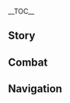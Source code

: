 {{CharacterTabs}}
{{LanguageTabs}}
{{Stub|1={{Meta/VO|tl=1|rm=1|Chinese}}}}
__TOC__
==Story==
{{VO/Story
|character           = {{ROOTPAGENAME}}
|language            = zh
|language_s          = zh
|language_t          = zh-tw
|name_s              = 神里绫华
|name_t              = 神里綾華

|vo_01_01_title_s    = 初次见面…
|vo_01_01_title_t    = 初次見面…
|vo_01_01_subtitle   = Hello
|vo_01_01_file       = VO_{language}{character} Hello.ogg
|vo_01_01_tx_s       = 稻妻神里流太刀术皆传&mdash;&mdash;神里绫华，参上！<br />请多指教哦。
|vo_01_01_tx_t       = 稻妻神里流太刀術皆傳&mdash;&mdash;神里綾華，參上！<br />請多指教哦。
|vo_01_01_rm         = 
|vo_01_01_tl         = 

|vo_02_01_title_s    = 闲聊・安定
|vo_02_01_title_t    = 閒聊・安定
|vo_02_01_subtitle   = Chat: Stability
|vo_02_01_file       = VO_{language}{character} Chat - Stability.ogg
|vo_02_01_tx_s       = 像这样悠闲安稳的时光，如果再多一点就好了…我真贪心啊。
|vo_02_01_tx_t       = 像這樣悠閒安穩的時光，如果再多一點就好了…我真貪心啊。
|vo_02_01_rm         = Xiàng zhèyàng yōuxián ānwěn de shíguāng, rúguǒ zài duō yīdiǎn jiù hǎole... Wǒ zhēn tānxīn a.
|vo_02_01_tl         = 

|vo_02_02_title_s    = 闲聊・剑
|vo_02_02_title_t    = 閒聊・劍
|vo_02_02_subtitle   = Chat: Sword
|vo_02_02_file       = VO_{language}{character} Chat - Sword.ogg
|vo_02_02_tx_s       = 剑，就和茶一样，细细品味才能理解其中风雅。
|vo_02_02_tx_t       = 劍，就和茶一樣，細細品味才能理解其中風雅。
|vo_02_02_rm         = Jiàn, jiù hé chá yīyàng, xìxìpǐnwèi cáinéng lǐjiě qí zhòng fēngyǎ.
|vo_02_02_tl         = 

|vo_02_03_title_s    = 闲聊・出神
|vo_02_03_title_t    = 閒聊・出神
|vo_02_03_subtitle   = Chat: Zoning Out
|vo_02_03_file       = VO_{language}{character} Chat - Zoning Out.ogg
|vo_02_03_tx_s       = 这就是旅行者平日里的生活么，呵，感觉又多了解了你一些。
|vo_02_03_tx_t       = 這就是旅行者平日裡的生活嗎，呵，感覺又多瞭解了(你/妳)一些。
|vo_02_03_rm         = Zhè jiùshì Lǚxíngzhě píngrì lǐ de shēnghuó me, hē, gǎnjué yòu duō liǎojiěle nǐ yīxiē.
|vo_02_03_tl         = So this is a typical day in the life of the Traveler? Heh, I feel like I’m understanding a little more about you.

|vo_02_04_title_s    = 闲聊・名刀
|vo_02_04_title_t    = 閒聊・名刀
|vo_02_04_subtitle   = Chat: Famous Sword
|vo_02_04_file       = VO_{language}{character} Chat - Famous Sword.ogg
|vo_02_04_tx_s       = 刀剑抱业，名工怀宝。
|vo_02_04_tx_t       = 刀劍抱業，名工懷寶。
|vo_02_04_rm         = Dāojiàn bào yè, mínggōng huái bǎo.
|vo_02_04_tl         = 

|vo_03_01_title_s    = 下雨的时候…
|vo_03_01_title_t    = 下雨的時候…
|vo_03_01_subtitle   = When It Rains
|vo_03_01_file       = VO_{language}{character} When It Rains.ogg
|vo_03_01_tx_s       = 请随我一同避雨吧。
|vo_03_01_tx_t       = 請隨我一同避雨吧。
|vo_03_01_rm         = Qǐng suí wǒ yītóng bì yǔ ba.
|vo_03_01_tl         = Come along with me, let’s seek shelter from the rain.

|vo_03_02_title_s    = 打雷的时候…
|vo_03_02_title_t    = 打雷的時候…
|vo_03_02_subtitle   = When Thunder Strikes
|vo_03_02_file       = VO_{language}{character} When Thunder Strikes.ogg
|vo_03_02_tx_s       = 大御所大人…是在诉说什么吗？
|vo_03_02_tx_t       = 大御所大人…是在訴說什麼嗎？
|vo_03_02_rm         = Dàyùsuǒ-dàrén... Shì zài sùshuō shénme ma?
|vo_03_02_tl         = 

|vo_03_03_title_s    = 下雪的时候…
|vo_03_03_title_t    = 下雪的時候…
|vo_03_03_subtitle   = When It Snows
|vo_03_03_file       = VO_{language}{character} When It Snows.ogg
|vo_03_03_tx_s       = 「雪霁银妆素，桔高映琼枝。」嗯…美景当前，只差一壶茶与之相衬呢。
|vo_03_03_tx_t       = 「雪霽銀妝素，桔高映瓊枝。」嗯…美景當前，只差一壺茶與之相襯呢。
|vo_03_03_rm         = 
|vo_03_03_tl         = 

|vo_03_04_title_s    = 阳光很好…
|vo_03_04_title_t    = 陽光很好…
|vo_03_04_subtitle   = When the Sun Is Out
|vo_03_04_file       = VO_{language}{character} When the Sun Is Out.ogg
|vo_03_04_tx_s       = 风和日丽，要去哪边走走么？
|vo_03_04_tx_t       = 風和日麗，要去哪邊走走嗎？
|vo_03_04_rm         = Fēnghé-rìlì, yào qù nǎ biān zǒuzou me?
|vo_03_04_tl         = There’s bright sunshine and a gentle breeze, would you like to go for a walk?

|vo_03_05_title_s    = 起风的时候…
|vo_03_05_title_t    = 起風的時候…
|vo_03_05_subtitle   = When It's Windy
|vo_03_05_file       = VO_{language}{character} When It's Windy.ogg
|vo_03_05_tx_s       = 闭上眼睛，向着风吹来的方向…怎么样，很舒服吧？
|vo_03_05_tx_t       = 閉上眼睛，向著風吹來的方向…怎麼樣，很舒服吧？
|vo_03_05_rm         = Bì shàng yǎnjīng, xiàngzhe fēng chuī lái de fāngxiàng... Zěnme yàng, hěn shūfú ba?
|vo_03_05_tl         = Close your eyes, and face the direction of the wind... It feels very comfortable, doesn’t it?

|vo_04_01_title_s    = 早上好…
|vo_04_01_title_t    = 早安…
|vo_04_01_subtitle   = Good Morning
|vo_04_01_file       = VO_{language}{character} Good Morning.ogg
|vo_04_01_tx_s       = 早安，旅行者。能像这样在清晨见你一面，我会忍不住觉得…接下来将是顺利的一天。
|vo_04_01_tx_t       = 早安，旅行者。能像這樣在清晨見(你/妳)一面，我會忍不住覺得…接下來將是順利的一天。
|vo_04_01_rm         = Zǎo'ān, Lǚxíngzhě. Néng xiàng zhèyàng zài qīngchén jiàn nǐ yīmiàn, wǒ huì rěn bù zhù juédé... Jiē xiàlái jiāng shì shùnlì de yītiān.
|vo_04_01_tl         = 

|vo_04_02_title_s    = 中午好…
|vo_04_02_title_t    = 午安…
|vo_04_02_subtitle   = Good Afternoon
|vo_04_02_file       = VO_{language}{character} Good Afternoon.ogg
|vo_04_02_tx_s       = 午安。茶饭之后，难免略有困倦。是否有兴致下盘棋提神呢？
|vo_04_02_tx_t       = 午安。茶飯之後，難免略有睏倦。是否有興致下盤棋提神呢？
|vo_04_02_rm         = Wǔ'ān. Cháfàn zhīhòu, nánmiǎn lüè yǒu kùnjuàn. Shìfǒu yǒu xìngzhì xià pán qí tíshén ne?
|vo_04_02_tl         = 

|vo_04_03_title_s    = 晚上好…
|vo_04_03_title_t    = 晚上好…
|vo_04_03_subtitle   = Good Evening
|vo_04_03_file       = VO_{language}{character} Good Evening.ogg
|vo_04_03_tx_s       = 晚上好。夜风舒畅，会是一个良宵呢。
|vo_04_03_tx_t       = 晚上好。夜風舒暢，會是一個良宵呢。
|vo_04_03_rm         = Wǎnshàng hǎo. Yè fēng shūchàng, huì shì yīgè liángxiāo ne.
|vo_04_03_tl         = 

|vo_04_04_title_s    = 晚安…
|vo_04_04_title_t    = 晚安…
|vo_04_04_subtitle   = Good Night
|vo_04_04_file       = VO_{language}{character} Good Night.ogg
|vo_04_04_tx_s       = 「若知是梦何须醒，不比真如一相会。」
|vo_04_04_tx_t       = 「若知是夢何須醒，不比真如一相會。」
|vo_04_04_rm         = 
|vo_04_04_tl         = 

|vo_05_01_title_s    = 关于绫华自己・社奉行
|vo_05_01_title_t    = 關於綾華自己・社奉行
|vo_05_01_subtitle   = About {character}: Yashiro Commission
|vo_05_01_file       = VO_{language}{character} About {character} - Yashiro Commission.ogg
|vo_05_01_tx_s       = 「稻妻幕府社奉行神里家」，位于稻妻名门中的笔头之格位。作为三奉行之一，掌管祭祀活动与人文艺术。自从双亲过世之后，族内的大小事务，便由兄长和我承担了。
|vo_05_01_tx_t       = 「稻妻幕府社奉行神里家」，位於稻妻名門中的筆頭之格位。作為三奉行之一，掌管祭祀活動與人文藝術。自從雙親過世之後，族內的大小事務，便由兄長和我承擔了。
|vo_05_01_rm         = 
|vo_05_01_tl         = 

|vo_05_02_title_s    = 关于绫华自己・地位
|vo_05_02_title_t    = 關於綾華自己・地位
|vo_05_02_subtitle   = About {character}: Position
|vo_05_02_friendship = 4
|vo_05_02_file       = VO_{language}{character} About {character} - Position.ogg
|vo_05_02_tx_s       = 很多人因为我是「白鹭公主」，是社奉行神里家的大小姐而敬重我。他们所敬重的，只是我所身处的地位，与绫华我是怎样的人并无关系…<br />所以我想，能真正走近我的，或许只有…
|vo_05_02_tx_t       = 很多人因為我是「白鷺公主」，是社奉行神里家的大小姐而敬重我。他們所敬重的，只是我所身處的地位，與綾華我是怎樣的人並無關係…<br />所以我想，能真正走近我的，或許只有…
|vo_05_02_rm         = 
|vo_05_02_tl         = 

|vo_05_03_title_s    = 关于绫华自己・愿望
|vo_05_03_title_t    = 關於綾華自己・願望
|vo_05_03_subtitle   = About {character}: Aspiration
|vo_05_03_friendship = 6
|vo_05_03_file       = VO_{language}{character} About {character} - Aspiration.ogg
|vo_05_03_tx_s       = 如今的我，依旧想成为值得大家信任的人。不过，鼓舞我的原因，已不再是肩上的责任或他人的期待。而是因为，你也是这样的人啊。
|vo_05_03_tx_t       = 如今的我，依舊想成為值得大家信任的人。不過，鼓舞我的原因，已不再是肩上的責任或他人的期待。而是因為，(你/妳)也是這樣的人啊。
|vo_05_03_rm         = Rújīn de wǒ, yījiù xiǎng chéngwéi zhídé dàjiā xìnrèn de rén. Bùguò, gǔwǔ wǒ de yuányīn, yǐ bù zài shì jiān shàng de zérèn huò tārén de qídài. Ér shì yīnwèi, nǐ yěshì zhèyàng de rén a.
|vo_05_03_tl         = 

|vo_06_01_title_s    = 关于我们・茶室
|vo_06_01_title_t    = 關於我們・茶室
|vo_06_01_subtitle   = About Us: Teahouse
|vo_06_01_file       = VO_{language}{character} About Us - Teahouse.ogg
|vo_06_01_tx_s       = 如你有空，我们移步木漏茶室如何？在这样恬静的日子，略加交流茶艺心得，想来是颇具雅趣的。
|vo_06_01_tx_t       = 如(你/妳)有空，我們移步木漏茶室如何？在這樣恬靜的日子，略加交流茶藝心得，想來是頗具雅趣的。
|vo_06_01_rm         = 
|vo_06_01_tl         = 

|vo_06_02_title_s    = 关于我们・节日
|vo_06_02_title_t    = 關於我們・節日
|vo_06_02_subtitle   = About Us: Festivals
|vo_06_02_friendship = 6
|vo_06_02_quest      = The Whispers of the Crane and the White Rabbit
|vo_06_02_file       = VO_{language}{character} About Us - Festivals.ogg
|vo_06_02_tx_s       = 如果有机会的话，我想试着和你共度异国的节日。需要遵循的当地风俗、礼仪规范，还有伴手礼的推荐，可以麻烦你…一一指导我吗？
|vo_06_02_tx_t       = 如果有機會的話，我想試著和(你/妳)共度異國的節日。需要遵循的當地風俗、禮儀規則，還有伴手禮的推薦，可以麻煩(你/妳)…一一指導我嗎？
|vo_06_02_rm         = 
|vo_06_02_tl         = 

|vo_07_01_title_s    = 关于「神之眼」…
|vo_07_01_title_t    = 關於「神之眼」…
|vo_07_01_subtitle   = About the [[Vision]]
|vo_07_01_friendship = 4
|vo_07_01_file       = VO_{language}{character} About the Vision.ogg
|vo_07_01_tx_s       = 「神之眼」，即是胸怀大志之人所获的印绶。如果问我有什么志向的话…这个还是保密吧，只是一个微不足道的梦想罢了。
|vo_07_01_tx_t       = 「神之眼」，即是胸懷大志之人所獲的印綬。如果問我有什麼志向的話…這個還是保密吧，只是一個微不足道的夢想罷了。
|vo_07_01_rm         = 
|vo_07_01_tl         = 

|vo_07_02_title_s    = 有什么想要分享…
|vo_07_02_title_t    = 有什麼想要分享…
|vo_07_02_subtitle   = Something to Share
|vo_07_02_file       = VO_{language}{character} Something to Share.ogg
|vo_07_02_tx_s       = 试问，常说「禅茶一味」，又说「剑禅一如」，那么剑和茶，又是什么关系呢？
|vo_07_02_tx_t       = 試問，常說「禪茶一味」，又說「劍禪一如」，那麼劍和茶，又是什麼關係呢？
|vo_07_02_rm         = 
|vo_07_02_tl         = 

|vo_07_03_title_s    = 感兴趣的见闻…
|vo_07_03_title_t    = 感興趣的見聞…
|vo_07_03_subtitle   = Interesting Things
|vo_07_03_file       = VO_{language}{character} Interesting Things.ogg
|vo_07_03_tx_s       = 你在城中，见过枯萎的樱花树么？这种「枯」之美，让我想到春天盛开之景。不过别人似乎并不这么想，不再开花的樱树会被移走…就算一次也好，真想看到它再次开放。
|vo_07_03_tx_t       = (你/妳)在城中，見過枯萎的櫻花樹嗎？這種「枯」之美，讓我想到春天盛開之景。不過別人似乎並不這麼想，不再開花的櫻樹會被移走…就算一次也好，真想看到它再次開放。
|vo_07_03_rm         = 
|vo_07_03_tl         = 

|vo_08_01_title_s    = 关于托马…
|vo_08_01_title_t    = 關於托馬…
|vo_08_01_subtitle   = About [[Thoma]]
|vo_08_01_friendship = 4
|vo_08_01_file       = VO_{language}{character} About Thoma.ogg
|vo_08_01_tx_s       = 托马是我很重要的朋友，他的开朗和阳光总是感染着我。某种意义上来说，他就像是我的另一个兄长一样，已经成为了「神里家」的一员。
|vo_08_01_tx_t       = 托馬是我很重要的朋友，他的開朗和陽光總是感染著我。某種意義上來說，他就像是我的另一個兄長一樣，已經成為了「神里家」的一員。
|vo_08_01_rm         = Tuōmǎ shì wǒ hěn zhòngyào de péngyǒu, tā de kāilǎng hé yángguāng zǒng shì gǎnrǎnzhe wǒ. Mǒu zhǒng yìyì shànglái shuō, tā jiù xiàng shì wǒ de lìng yīgè xiōngzhǎng yīyàng, yǐjīng chéngwéile "Shénlǐ-jiā" de yī yuán.
|vo_08_01_tl         = 

|vo_08_02_title_s    = 关于九条裟罗…
|vo_08_02_title_t    = 關於九條裟羅…
|vo_08_02_subtitle   = About [[Kujou Sara]]
|vo_08_02_friendship = 4
|vo_08_02_file       = VO_{language}{character} About Kujou Sara.ogg
|vo_08_02_tx_s       = 为「天领奉行」工作的九条裟罗…她总是一脸严肃。我和她曾经起过几次争端，不过她本质是忠义之士，这点无可否认。
|vo_08_02_tx_t       = 為「天領奉行」工作的九條裟羅…她總是一臉嚴肅。我和她曾經起過幾次爭端，不過她本質是忠義之士，這點無可否認。
|vo_08_02_rm         = Wèi "Tiānlǐng-fèngxíng" gōngzuò de Jiǔtiáo Shāluō... tā zǒng shì yī liǎn yánsù. Wǒ hé tā céngjīng qǐguò jǐ cì zhēngduān, bùguò tā běnzhí shì zhōngyì zhī shì, zhè diǎn wú kě fǒurèn.
|vo_08_02_tl         = 

|vo_08_03_title_s    = 关于鹿野院平藏…
|vo_08_03_title_t    = 關於鹿野院平藏…
|vo_08_03_subtitle   = About [[Shikanoin Heizou]]
|vo_08_03_friendship = 4
|vo_08_03_file       = VO_{language}{character} About Shikanoin Heizou.ogg
|vo_08_03_tx_s       = 鹿野院先生？他和九条小姐一样，是「天领奉行」的人。他…也是一个很有原则的人。对于这些「原则」的坚持，甚至比九条小姐更执着。只不过，什么事应该被算在这些「原则」之内，我想，或许只有鹿野院先生自己知道吧。
|vo_08_03_tx_t       = 鹿野院先生？他和九條小姐一樣，是「天領奉行」的人。他…也是一個很有原則的人。對於這些「原則」的堅持，甚至比九條小姐更執著。只不過，什麼事應該被算在這些「原則」之內，我想，或許只有鹿野院先生自己知道吧。
|vo_08_03_rm         = Lùyěyuàn-xiānshēng? Tā hé Jiǔtiáo-xiǎojiě yīyàng, shì "Tiānlǐng-fèngxíng" de rén. Tā... yěshì yīgè hěn yǒu yuánzé de rén. Duìyú zhèxiē "yuánzé" de jiānchí, shènzhì bǐ Jiǔtiáo-xiǎojiě gèng zhízhuó. Zhǐ bùguò, shénme shì yīnggāi bèi suàn zài zhèxiē "yuánzé" zhī nèi, wǒ xiǎng, huòxǔ zhǐyǒu Lùyěyuàn-xiānshēng zìjǐ zhīdào ba.
|vo_08_03_tl         = 

|vo_08_04_title_s    = 关于早柚…
|vo_08_04_title_t    = 關於早柚…
|vo_08_04_subtitle   = About [[Sayu]]
|vo_08_04_friendship = 4
|vo_08_04_file       = VO_{language}{character} About Sayu.ogg
|vo_08_04_tx_s       = 早柚这孩子，最近有没有给你添什么麻烦呢？如果看见她偷懒，可以直接告诉我。
|vo_08_04_tx_t       = 早柚這孩子，最近有沒有給(你/妳)添什麼麻煩呢？如果看見她偷懶，可以直接告訴我。
|vo_08_04_rm         = 
|vo_08_04_tl         = 

|vo_08_05_title_s    = 关于雷电将军・猜测
|vo_08_05_title_t    = 關於雷電將軍・猜測
|vo_08_05_subtitle   = About the [[Raiden Shogun]]: Guesswork
|vo_08_05_friendship = 4
|vo_08_05_file       = VO_{language}{character} About the Raiden Shogun - Guesswork.ogg
|vo_08_05_tx_s       = 对大御所大人的看法吗？这并不该由我等下属随意议论。但…将军大人她，在追求「永恒」之路上，可能也很孤独吧。
|vo_08_05_tx_t       = 對大御所大人的看法嗎？這並不該由我等下屬隨意議論。但…將軍大人她，在追求「永恆」之路上，可能也很孤獨吧。
|vo_08_05_rm         = 
|vo_08_05_tl         = 

|vo_08_06_title_s    = 关于雷电将军・立场
|vo_08_06_title_t    = 關於雷電將軍・立場
|vo_08_06_subtitle   = About the Raiden Shogun: Standpoint
|vo_08_06_friendship = 6
|vo_08_06_quest      = Omnipresence Over Mortals
|vo_08_06_file       = VO_{language}{character} About the Raiden Shogun - Standpoint.ogg
|vo_08_06_tx_s       = 见证了「无想的一刀」并且活了下来，该说是堪称伟业的经历了吧。虽然对我来说，她是真正的神明，一念之间可以更改稻妻的命运，但如果是和你起了冲突的话…我一定会站在你这一边的。
|vo_08_06_tx_t       = 見證了「無想的一刀」並且活了下來，該說是堪稱偉業的經歷了吧。雖然對我來說，她是真正的神明，一念之間可以更改稻妻的命運，但如果是和(你/妳)起了衝突的話…我一定會站在(你/妳)這一邊的。
|vo_08_06_rm         = 
|vo_08_06_tl         = 

|vo_08_07_title_s    = 关于八重神子…
|vo_08_07_title_t    = 關於八重神子…
|vo_08_07_subtitle   = About [[Yae Miko]]
|vo_08_07_friendship = 4
|vo_08_07_file       = VO_{language}{character} About Yae Miko.ogg
|vo_08_07_tx_s       = 我和八重宫司大人的合作向来很愉快。你看，操办节庆庆典非常劳神费力，营收多半也不好看。但是八重宫司大人操办的产业，真的既风雅又有收成。
|vo_08_07_tx_t       = 我和八重宮司大人的合作向來很愉快。(你/妳)看，操辦節慶慶典非常勞神費力，營收多半也不好看。但是八重宮司大人操辦的產業，真的既風雅又有收成。
|vo_08_07_rm         = 
|vo_08_07_tl         = 

|vo_08_08_title_s    = 关于神里绫人…
|vo_08_08_title_t    = 關於神里綾人…
|vo_08_08_subtitle   = About [[Kamisato Ayato]]
|vo_08_08_friendship = 4
|vo_08_08_file       = VO_{language}{character} About Kamisato Ayato.ogg
|vo_08_08_tx_s       = 作为神里家的家主，兄长平日需要出面诸多场合。我虽尽力分担兄长肩上所负担的责任，却也无法缓和他常年积压在身的疲倦。唉，就当是为了妹妹着想，希望你能劝言，让兄长多多注意身体啊。
|vo_08_08_tx_t       = 作為神里家的家主，兄長平日需要出面諸多場合。我雖盡力分擔兄長肩上所負擔的責任，卻也無法緩和他常年積壓在身的疲倦。唉，就當是為了妹妹著想，希望(你/妳)能勸言，讓兄長多多注意身體啊。
|vo_08_08_rm         = 
|vo_08_08_tl         = 

|vo_08_09_title_s    = 关于宵宫…
|vo_08_09_title_t    = 關於宵宮…
|vo_08_09_subtitle   = About [[Yoimiya]]
|vo_08_09_friendship = 4
|vo_08_09_file       = VO_{language}{character} About Yoimiya.ogg
|vo_08_09_tx_s       = 操办节庆庆典是社奉行和巫女众的责任，那位烟火专家也的确能让气氛热烈起来，彼此合作多了，因而渐渐熟络。<br />嗯？治安和消防问题吗？我们也会一并纳入预先规划的。因为这些原因而看不到烟花，才会让人们心中留下缺憾吧。
|vo_08_09_tx_t       = 操辦節慶慶典是社奉行和巫女眾的責任，那位煙火專家也的確能讓氣氛熱烈起來，彼此合作多了，因而漸漸熟絡。<br />嗯？治安和消防問題嗎？我們也會一併納入預先規劃的。因為這些原因而看不到煙花，才會讓人們心中留下缺憾吧。
|vo_08_09_rm         = 
|vo_08_09_tl         = 

|vo_09_01_title_s    = 想要了解绫华・其一
|vo_09_01_title_t    = 想要瞭解綾華・其一
|vo_09_01_subtitle   = More about {character}: I
|vo_09_01_quest      = Stillness, the Sublimation of Shadow
|vo_09_01_file       = VO_{language}{character} More About {character} - 01.ogg
|vo_09_01_tx_s       = 你的请求，对我来说很特别呢。既然把你当做朋友，我也应坦诚以待。不过，事关神里家的秘密，还希望你能守口如瓶。
|vo_09_01_tx_t       = (你/妳)的請求，對我來說很特別呢。既然把(你/妳)當做朋友，我也應坦誠以待。不過，事關神里家的秘密，還希望(你/妳)能守口如瓶。
|vo_09_01_rm         = 
|vo_09_01_tl         = 

|vo_09_02_title_s    = 想要了解绫华・其二
|vo_09_02_title_t    = 想要瞭解綾華・其二
|vo_09_02_subtitle   = More about {character}: II
|vo_09_02_friendship = 3
|vo_09_02_quest      = Stillness, the Sublimation of Shadow
|vo_09_02_file       = VO_{language}{character} More About {character} - 02.ogg
|vo_09_02_tx_s       = 曾经，神里家因为没能保护好国宝级别的刀工，遭受了不小的冲击。受愚人众阴谋算计，我们折损了诸多臣下，受到许多责罚。父亲甚至因之早衰，神里家在幕府中的地位也一落千丈…好在兄长继任后力挽狂澜。不过，家门虽已复兴，社奉行一系也上下齐心，但大事要事方面，仍靠兄长定夺。
|vo_09_02_tx_t       = 曾經，神里家因為沒能保護好國寶級別的刀工，遭受了不小的衝擊。受愚人眾陰謀算計，我們折損了諸多臣下，受到許多責罰。父親甚至因之早衰，神里家在幕府中的地位也一落千丈…好在兄長繼任後力挽狂瀾。不過，家門雖已復興，社奉行一系也上下齊心，但大事要事方面，仍靠兄長定奪。
|vo_09_02_rm         = 
|vo_09_02_tl         = 

|vo_09_03_title_s    = 想要了解绫华・其三
|vo_09_03_title_t    = 想要瞭解綾華・其三
|vo_09_03_subtitle   = More about {character}: III
|vo_09_03_friendship = 4
|vo_09_03_quest      = Stillness, the Sublimation of Shadow
|vo_09_03_file       = VO_{language}{character} More About {character} - 03.ogg
|vo_09_03_tx_s       = 将军所传的锻刀之术，也因星象、用途、矿质、炉火环境、人之性格、元素变化的不同，而有所区分。即是刀工之间所说的「雷电五传」。能锻造名刀的刀工，也被算作是本领通神的神事相关人员，归属统筹文化、艺术、祭祀的社奉行一派管理。因此，出现了刀工背叛的事情，自然就是神里家的督办不力了。
|vo_09_03_tx_t       = 將軍所傳的鍛刀之術，也因星象、用途、礦質、爐火環境、人之性格、元素變化的不同，而有所區分。即是刀工之間所說的「雷電五傳」。能鍛造名刀的刀工，也被算作是本領通神的神事相關人員，歸屬統籌文化、藝術、祭祀的社奉行一派管理。因此，出現了刀工背叛的事情，自然就是神里家的督辦不力了。
|vo_09_03_rm         = 
|vo_09_03_tl         = 

|vo_09_04_title_s    = 想要了解绫华・其四
|vo_09_04_title_t    = 想要瞭解綾華・其四
|vo_09_04_subtitle   = More about {character}: IV
|vo_09_04_friendship = 5
|vo_09_04_quest      = Stillness, the Sublimation of Shadow
|vo_09_04_file       = VO_{language}{character} More About {character} - 04.ogg
|vo_09_04_tx_s       = 对我来说，母亲是意义非凡的存在。端庄、优雅，无论遇到怎样的局面都会露出沉静的笑容，以从容不迫的态度，操持着神里家大大小小的事务，说母亲是完美的化身也不为过。但自从她离世的那一刻起，我就深切地意识到，我已经不是那个可以躲在母亲身后的小绫华了。
|vo_09_04_tx_t       = 對我來說，母親是意義非凡的存在。端莊、優雅，無論遇到怎樣的局面都會露出沉靜的笑容，以從容不迫的態度，操持著神里家大大小小的事務，說母親是完美的化身也不為過。但自從她離世的那一刻起，我就深切地意識到，我已經不是那個可以躲在母親身後的小綾華了。
|vo_09_04_rm         = 
|vo_09_04_tl         = 

|vo_09_05_title_s    = 想要了解绫华・其五
|vo_09_05_title_t    = 想要瞭解綾華・其五
|vo_09_05_subtitle   = More about {character}: V
|vo_09_05_friendship = 6
|vo_09_05_quest      = Stillness, the Sublimation of Shadow
|vo_09_05_file       = VO_{language}{character} More About {character} - 05.ogg
|vo_09_05_tx_s       = 接下来要说的话，可能不太符合「稻妻幕府社奉行神里家」的身份。不过，就我的判断，你应该能容许我小小的任性吧？<br />…稍微有点累了…可以让我靠一下你的肩膀吗？一下就好。
|vo_09_05_tx_t       = 接下來要說的話，可能不太符合「稻妻幕府社奉行神里家」的身分。不過，就我的判斷，(你/妳)應該能容許我小小的任性吧？<br />…稍微有點累了…可以讓我靠一下(你/妳)的肩膀嗎？一下就好。
|vo_09_05_rm         = 
|vo_09_05_tl         = 

|vo_10_01_title_s    = 绫华的爱好…
|vo_10_01_title_t    = 綾華的愛好…
|vo_10_01_subtitle   = {character}'s Hobbies
|vo_10_01_file       = VO_{language}{character} Hobbies.ogg
|vo_10_01_tx_s       = 风雅之物我都很喜欢：雅乐诗词、棋艺与舞蹈。你也感兴趣吗？
|vo_10_01_tx_t       = 風雅之物我都很喜歡：雅樂詩詞、棋藝與舞蹈。(你/妳)也感興趣嗎？
|vo_10_01_rm         = 
|vo_10_01_tl         = 

|vo_10_02_title_s    = 绫华的烦恼・忧虑
|vo_10_02_title_t    = 綾華的煩惱・憂慮
|vo_10_02_subtitle   = {character}'s Troubles: Concerns
|vo_10_02_file       = VO_{language}{character} Troubles - Concerns.ogg
|vo_10_02_tx_s       = 烦恼吗？啊，是啊。只要生活在这个世界上，就难免遇到种种不如意的事情。但如果是因为自己的事情，就让周遭的人担心的话…果然，我还是不能说…
|vo_10_02_tx_t       = 煩惱嗎？啊，是啊。只要生活在這個世界上，就難免遇到種種不如意的事情。但如果是因為自己的事情，就讓周遭的人擔心的話…果然，我還是不能說…
|vo_10_02_rm         = 
|vo_10_02_tl         = 

|vo_10_03_title_s    = 绫华的烦恼・心意
|vo_10_03_title_t    = 綾華的煩惱・心意
|vo_10_03_subtitle   = {character}'s Troubles: Desires
|vo_10_03_friendship = 6
|vo_10_03_file       = VO_{language}{character} Troubles - Desires.ogg
|vo_10_03_tx_s       = 「坦率」，真的是一件很难的事情。我必须不断告诫自己是神里家的大小姐，在无数双眼睛，无数人的期盼之下摆出完美无缺的姿态。这样的我，是否也该追求自己的愿望呢，是否也该…让你理解我的心意呢…
|vo_10_03_tx_t       = 「坦率」，真的是一件很難的事情。我必須不斷告誡自己是神里家的大小姐，在無數雙眼睛，無數人的期盼之下擺出完美無缺的姿態。這樣的我，是否也該追求自己的願望呢，是否也該…讓(你/妳)理解我的心意呢…
|vo_10_03_rm         = 
|vo_10_03_tl         = 

|vo_10_04_title_s    = 喜欢的食物…
|vo_10_04_title_t    = 喜歡的食物…
|vo_10_04_subtitle   = Favorite Food
|vo_10_04_file       = VO_{language}{character} Favorite Food.ogg
|vo_10_04_tx_s       = 我对异国料理很有兴趣，虽然很少有尝试的机会。嗯…如果是要局限在稻妻料理内的话…应该是「茶泡饭」吧。不过，不能给一般客人看见，我也是偷偷告诉你的。
|vo_10_04_tx_t       = 我對異國料理很有興趣，雖然很少有嘗試的機會。嗯…如果是要侷限 在稻妻料理內的話…應該是「茶泡飯」吧。不過，不能給一般客人看見，我也是偷偷告訴(你/妳)的。
|vo_10_04_rm         = 
|vo_10_04_tl         = 

|vo_10_05_title_s    = 讨厌的食物…
|vo_10_05_title_t    = 討厭的食物…
|vo_10_05_subtitle   = Least Favorite Food
|vo_10_05_file       = VO_{language}{character} Least Favorite Food.ogg
|vo_10_05_tx_s       = 虽然不是不能吃，但我对动物脂肪或内脏大概会有点…
|vo_10_05_tx_t       = 雖然不是不能吃，但我對動物脂肪或內臟大概會有點…
|vo_10_05_rm         = 
|vo_10_05_tl         = 

<!-- Receiving a Gift -->
|vo_11_01_title_s    = 收到赠礼・其一
|vo_11_01_title_t    = 收到贈禮・其一
|vo_11_01_subtitle   = Receiving a Gift: I
|vo_11_01_file       = VO_{language}{character} Receiving a Gift - 01.ogg
|vo_11_01_tx_s       = 嗯…我真是太幸福了…
|vo_11_01_tx_t       = 嗯…我真是太幸福了…
|vo_11_01_rm         = 
|vo_11_01_tl         =  

|vo_11_02_title_s    = 收到赠礼・其二
|vo_11_02_title_t    = 收到贈禮・其二
|vo_11_02_subtitle   = Receiving a Gift: II
|vo_11_02_file       = VO_{language}{character} Receiving a Gift - 02.ogg
|vo_11_02_tx_s       = 谢谢你让我有机会尝试这道菜，我会把它的味道记在心里的。
|vo_11_02_tx_t       = 謝謝(妳/你)讓我有機會嘗試這道菜，我會把它的味道記在心裡的。
|vo_11_02_rm         = 
|vo_11_02_tl         = 

|vo_11_03_title_s    = 收到赠礼・其三
|vo_11_03_title_t    = 收到贈禮・其三
|vo_11_03_subtitle   = Receiving a Gift: III
|vo_11_03_file       = VO_{language}{character} Receiving a Gift - 03.ogg
|vo_11_03_tx_s       = 啊…稍微有点油腻了呢。
|vo_11_03_tx_t       = 啊…稍微有點油膩了呢。
|vo_11_03_rm         = 
|vo_11_03_tl         = 

|vo_12_01_title_s    = 生日…
|vo_12_01_title_t    = 生日…
|vo_12_01_subtitle   = Birthday
|vo_12_01_file       = VO_{language}{character} Birthday.ogg
|vo_12_01_tx_s       = 请随我来！只要走一小段路，不会耽搁你太长时间的哦。<br />打听到你的生日之后，我就提前了一段时间开始筹备。比起名贵的礼物，我妄自猜测…或许这样的礼物会更合我们的情谊。此次，就请让我以扇舞为礼吧。<br />那么，失礼了。
|vo_12_01_tx_t       = 請隨我來！只要走一小段路，不會耽擱(你/妳)太長時間的哦。<br />打聽到(你/妳)的生日之後，我就提前了一段時間開始籌備。比起名貴的禮物，我妄自猜測…或許這樣的禮物會更合我們的情誼。此次，就請讓我以扇舞為禮吧。<br />那麼，失禮了。
|vo_12_01_rm         = 
|vo_12_01_tl         = 

|vo_13_01_title_s    = 突破的感受・起
|vo_13_01_title_t    = 突破的感受・起
|vo_13_01_subtitle   = Feelings About Ascension: Intro
|vo_13_01_ascension  = 1
|vo_13_01_file       = VO_{language}{character} Feelings About Ascension -  01.ogg
|vo_13_01_tx_s       = 非常感谢。与你切磋使我受益良多，相信在剑术上也能更进一步。
|vo_13_01_tx_t       = 非常感謝。與(你/妳)切磋使我受益良多，相信在劍術上也能更進一步。
|vo_13_01_rm         = 
|vo_13_01_tl         = 

|vo_13_02_title_s    = 突破的感受・承
|vo_13_02_title_t    = 突破的感受・承
|vo_13_02_subtitle   = Feelings About Ascension: Building Up
|vo_13_02_ascension  = 2
|vo_13_02_file       = VO_{language}{character} Feelings About Ascension -  02.ogg
|vo_13_02_tx_s       = 多亏你的点拨。有你相助，我对自己的能力也理解得更透彻了。
|vo_13_02_tx_t       = 多虧(你/妳)的點撥。有(你/妳)相助，我對自己的能力也理解得更透徹了。
|vo_13_02_rm         = 
|vo_13_02_tl         = 

|vo_13_03_title_s    = 突破的感受・转
|vo_13_03_title_t    = 突破的感受・轉
|vo_13_03_subtitle   = Feelings About Ascension: Climax
|vo_13_03_ascension  = 4
|vo_13_03_file       = VO_{language}{character} Feelings About Ascension -  03.ogg
|vo_13_03_tx_s       = 感觉更加游刃有余了。处理社奉行事务之余，甚至有空尝试一些新的事情。要来试试最近学做的点心吗？
|vo_13_03_tx_t       = 感覺更加游刃有餘了。處理社奉行事務之餘，甚至有空嘗試一些新的事情。要來試試最近學做的點心嗎？
|vo_13_03_rm         = 
|vo_13_03_tl         = 

|vo_13_04_title_s    = 突破的感受・合
|vo_13_04_title_t    = 突破的感受・合
|vo_13_04_subtitle   = Feelings About Ascension: Conclusion
|vo_13_04_ascension  = 6
|vo_13_04_file       = VO_{language}{character} Feelings About Ascension -  04.ogg
|vo_13_04_tx_s       = 「尝有所思，斯世如磐；孰料浮世事，留驻难。」<br />…抱歉，明明是值得高兴的时候，我却想起了那么悲伤的诗歌。和你相处的时间过于畅怀，竟然让我害怕再次失去。真是…失态了呀。
|vo_13_04_tx_t       = 「嘗有所思，斯世如磐；孰料浮世事，留駐難。」<br />…抱歉，明明是值得高興的時候，我卻想起了那麼悲傷的詩歌。和(你/妳)相處的時間過於暢懷，竟然讓我害怕再次失去。真是…失態了呀。
|vo_13_04_rm         = 
|vo_13_04_tl         = 
}}

==Combat==
{{Combat VO
|character           = {{ROOTPAGENAME}}
|language            = zh

|skill_1_tx_s        = 起舞吧。
|skill_1_tx_t        = 起舞吧。
|skill_1_rm          = Qǐwǔ ba.
|skill_1_tl          = Let’s dance.
|skill_2_tx_s        = 失礼了。
|skill_2_tx_t        = 失禮了。
|skill_2_rm          = Shīlǐle.
|skill_2_tl          = Excuse me [for my impropriety].
|skill_3_tx_s        = 雪纷飞。
|skill_3_tx_t        = 雪紛飛。
|skill_3_rm          = Xuě fēnfēi.
|skill_3_tl          = Whirling snow.

|burst_1_tx_s        = …拿下了！
|burst_1_tx_t        = …拿下了！
|burst_1_rm          = ...Ná xiàle!
|burst_1_tl          = 
|burst_2_tx_s        = 樱吹雪。
|burst_2_tx_t        = 櫻吹雪。
|burst_2_rm          = Yīng chuīxuě.
|burst_2_tl          = Swirling sakura.
|burst_3_tx_s        = 神里流…霜灭！
|burst_3_tx_t        = 神里流…霜滅！
|burst_3_rm          = Shénlǐ-liú... Shuāng miè!
|burst_3_tl          = Kamisato Style... Destroying Frost!

|sprint-s_1_file     = Sprint Start 01,Sprint Start 02,Sprint Start 03

|glider_1_file       = Deploying Wind Glider 01,Deploying Wind Glider 02,Deploying Wind Glider 03

|chest_1_tx_s        = 寻珍觅奇…也算得一种雅趣。
|chest_1_tx_t        = 尋珍覓奇…也算得一種雅趣。
|chest_1_rm          = Xún zhēn mì qí... Yě suàndé yī zhǒng yǎqù.
|chest_1_tl          = 
|chest_2_tx_s        = 呵呵…今日运势不错。
|chest_2_tx_t        = 呵呵…今日運勢不錯。
|chest_2_rm          = Hēhē... Jīnrì yùnshì bùcuò.
|chest_2_tl          = Hehe... Today’s luck is pretty good.
|chest_3_tx_s        = 我会珍惜这一份幸运。
|chest_3_tx_t        = 我會珍惜這一份幸運。
|chest_3_rm          = Wǒ huì zhēnxī zhè yī fèn xìngyùn.
|chest_3_tl          = I will treasure this good fortune.

|low-hp_1_tx_s       = 不容小觑呢。
|low-hp_1_tx_t       = 不容小覷呢。
|low-hp_1_rm         = Bùróng xiǎo qù ne.
|low-hp_1_tl         = I should not underestimate this.
|low-hp_2_tx_s       = 久违的对手…
|low-hp_2_tx_t       = 久違的對手…
|low-hp_2_rm         = Jiǔwéi de duìshǒu...
|low-hp_2_tl         = 
|low-hp_3_tx_s       = 该决断了…
|low-hp_3_tx_t       = 該決斷了…
|low-hp_3_rm         = Gāi juéduànle...
|low-hp_3_tl         = [This] ought to be resolved...

|fallen_1_tx_s       = 失态了…
|fallen_1_tx_t       = 失態了…
|fallen_1_rm         = Shītàile...
|fallen_1_tl         = I have lost control...
|fallen_2_tx_s       = 我还有…未竟之事…
|fallen_2_tx_t       = 我還有…未竟之事…
|fallen_2_rm         = Wǒ hái yǒu... wèijìng zhī shì...
|fallen_2_tl         = I still have... unfinished matters...
|fallen_3_tx_s       = 让家族…蒙羞了…
|fallen_3_tx_t       = 讓家族…蒙羞了…
|fallen_3_rm         = Ràng jiāzú... méng xiūle...
|fallen_3_tl         = I have disgraced... our clan...

|hit-l_1_file        = Light Hit Taken 01,Light Hit Taken 02,Light Hit Taken 03,Light Hit Taken 04,Light Hit Taken 05,Light Hit Taken 06

|hit-h_1_tx_s        = 无礼的家伙…
|hit-h_1_tx_t        = 無禮的傢伙…
|hit-h_1_rm          = Wú lǐ de jiāhuo...
|hit-h_1_tl          = Rude fellow...
|hit-h_2_tx_s        = 怎么会…
|hit-h_2_tx_t        = 怎麼會…
|hit-h_2_rm          = Zěnme huì...
|hit-h_2_tl          = How could...
|hit-h_3_file        = Heavy Hit Taken 03,Heavy Hit Taken 04,Heavy Hit Taken 05,Heavy Hit Taken 06

|join_1_tx_s         = 神里绫华，参上。
|join_1_tx_t         = 神里綾華，參上。
|join_1_rm           = Shénlǐ Línghuá, cānshàng.
|join_1_tl           = Kamisato Ayaka, present.
|join_2_tx_s         = 烦请赐教。
|join_2_tx_t         = 煩請賜教。
|join_2_rm           = Fánqǐng cìjiào.
|join_2_tl           = Please enlighten me.
|join_3_tx_s         = 呵呵，请多关照。
|join_3_tx_t         = 呵呵，請多關照。
|join_3_rm           = Hēhē, qǐngduōguānzhào.
|join_3_tl           = 

|idle_1_file         = Standby 02
|idle_1_actual_tx_s  = 刀剑抱业，名工怀宝。
|idle_1_actual_tx_t  = 刀劍抱業，名工懷寶。
|idle_1_actual_rm    = Dāojiàn bào yè, mínggōng huái bǎo.
|idle_1_actual_tl    = 

|atk-l_1_file        = Light Attack 01,Light Attack 02,Light Attack 03,Light Attack 04,Light Attack 05,Light Attack 06,Light Attack 07

|atk-m_1_file        = Mid Attack 01,Mid Attack 02,Mid Attack 03

|atk-h_1_file        = Heavy Attack 01,Heavy Attack 02,Heavy Attack 03

|climb_1_file        = Climbing 01,Climbing 02,Climbing 03,Climbing 04,Climbing 05

|climb-b_1_file      = Climbing Breath 01,Climbing Breath 02,Climbing Breath 03

|jump_1_file         = Jumping 01,Jumping 02,Jumping 03,Jumping 04,Jumping 05
}}

==Navigation==
{{Character Navbox|link type=vo-zh}}